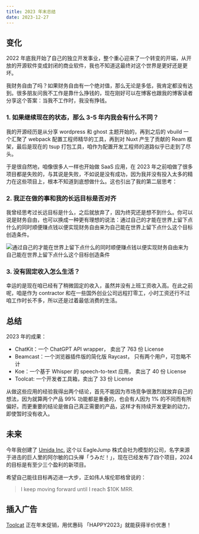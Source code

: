 ```yaml
---
title: 2023 年末总结
date: 2023-12-27
---
```


## 变化

2022 年底我开始了自己的独立开发事业，整个重心迎来了一个转变的开端，从开放的开源软件变成封闭的商业软件，我也不知道这最终对这个世界是更好还是更坏。

我财务自由了吗？如果财务自由有一个绝对值，那么无论是多低，我肯定都没有达到。很多朋友问我不工作是靠什么挣钱的，现在刚好可以在博客也跟我的博客读者分享这个答案：当我不工作时，我没有挣钱。

### 1. 如果继续现在的状态，那么 3-5 年内我会有什么不同？

我的开源经历是从分享 wordpress 和 ghost 主题开始的，再到之后的 vbuild 一个汇聚了 webpack 配置工程师精华的工具，再到对 Nuxt 产生了贡献的 Ream 框架，最后是现在的 tsup 打包工具，咱作为配置开发工程师的道路似乎已走到了尽头。

于是很自然地，咱像很多人一样也开始做 SaaS 应用，在 2023 年之前咱做了很多项目都是失败的，与其说是失败，不如说是没有成功，因为我并没有投入太多的精力在这些项目上，根本不知道到底想做什么。这也引出了我的第二层思考：

### 2. 我正在做的事和我的长远目标是否对齐

我曾经思考过长远目标是什么，之后就放弃了，因为终究还是想不到什么。你可以说是财务自由，也可以换成一种更有理想的说法：通过自己的才能在世界上留下点什么的同时顺便赚点钱以便实现财务自由来为自己能在世界上留下点什么这个目标创造条件。

![通过自己的才能在世界上留下点什么的同时顺便赚点钱以便实现财务自由来为自己能在世界上留下点什么这个目标创造条件](https://cdn.jsdelivr.net/gh/egoist-bot/images@main/uPic/c4nBwU.png)

### 3. 没有固定收入怎么生活？

幸运的是现在咱已经有了稍微固定的收入，虽然并没有上班工资收入高。在此之前呢，咱是作为 contractor 和在一些国外创业公司远程打零工，小时工资还行不过咱工作时长不多，所以还是过着最低消费的生活。

## 总结

2023 年的成果：

- ChatKit：一个 ChatGPT API wrapper， 卖出了 763 份 License 
- Beamcast：一个浏览器插件版的简化版 Raycast， 只有两个用户，可忽略不计 
- Koe：一个基于 Whisper 的 speech-to-text 应用， 卖出了 40 份 License 
- Toolcat: 一个开发者工具箱，卖出了 33 份 License

从做这些应用的经验我得出两个结论，首先不能因为市场竞争很激烈就放弃自己的想法，因为就算两个产品 99% 功能都是重叠的，也会有人因为 1% 的不同而有所偏好。而更重要的结论是做自己真正需要的产品，这样才有持续开发更新的动力，即使暂时没有收入。

## 未来

今年我创建了 [Umida Inc.](https://umida.co) 这个以  EagleJump 株式会社为模型的公司，名字来源于进击的巨人里的阿尔敏的口头禅「うみだ！」，现在已经发布了四个项目，2024 的目标是有至少三个盈利的新项目。

希望自己能往目标再迈进一大步，正如伟人埃伦耶格曾说的：

> I keep moving forward until I reach $10K MRR.

## 插入广告

[Toolcat](https://toolcat.app) 正在年末促销，用优惠码 「HAPPY2023」就能获得半价优惠！